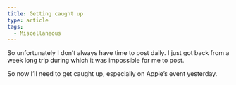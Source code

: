 ```yaml
---
title: Getting caught up
type: article
tags:
  - Miscellaneous
---
```


So unfortunately I don’t always have time to post daily. I just got back from a week long trip during which it was impossible for me to post.

So now I’ll need to get caught up, especially on Apple’s event yesterday.
